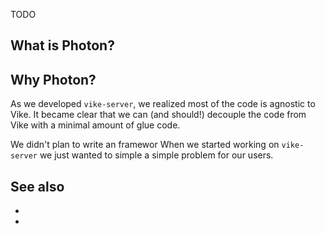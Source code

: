 
TODO

## What is Photon?

## Why Photon?

As we developed `vike-server`, we realized most of the code is agnostic to Vike. It became clear that we can (and should!) decouple the code from Vike with a minimal amount of glue code.

We didn't plan to write an framewor
When we started working on `vike-server` we just wanted to simple a simple problem for our users.

<PhotonRationale isBlogPost/>

## See also

- <Link href="/vike-photon" />
- <Link href="/migration/vike-photon" />
